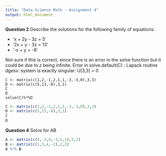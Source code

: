 ```yaml
---
title: "Data Science Math - Assignment 4"
output: html_document
---
```


**Question 2**
Describe the solutions for the following family of equations:

* 'x + 2y - 3z = 5'
* '2x + y - 3z = 13'
* '-x + y = -8'

Not sure if this is correct, since there is an error in the solve function but it could be due to *z* being infinite. Error in solve.default(C) : 
  Lapack routine dgesv: system is exactly singular: U[3,3] = 0

```
C <- matrix(c(1,2,-1,2,1,1,-3,-3,0),3,3)
D <- matrix(c(5,13,-8),3,1)
C
D
solve(C)%*%D
```

```r
C <- matrix(c(1,2,-1,2,1,1,-3,-3,0),3,3)
D <- matrix(c(5,13,-8),3,1)
C
D
```


**Question 4**
Solve for AB
```r
A <- matrix(c(4,-3,0,-3,5,1),3,2)
B <- matrix(c(1,3,4,-2),2,2)
A %*% B
```